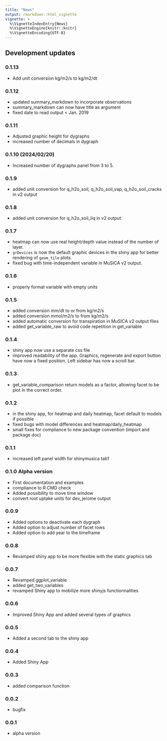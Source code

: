 ```yaml
---
title: "News"
output: rmarkdown::html_vignette
vignette: >
  %\VignetteIndexEntry{News}
  %\VignetteEngine{knitr::knitr}
  %\VignetteEncoding{UTF-8}
---
```


<link rel="stylesheet" href="https://use.fontawesome.com/releases/v5.0.13/css/all.css" integrity="sha384-DNOHZ68U8hZfKXOrtjWvjxusGo9WQnrNx2sqG0tfsghAvtVlRW3tvkXWZh58N9jp" crossorigin="anonymous">

## <i class="fas fa-code"></i> Development updates
### 0.1.13
  * Add unit conversion kg/m2/s to kg/m2/dt

### 0.1.12
  * updated summary_markdown to incorporate observations
  * summary_markdown can now have title as argument
  * fixed date to read output < Jan. 2019

### 0.1.11
  * Adjusted graphic height for dygraphs
  * increased number of decimals in dygraph

### 0.1.10 (2024/02/20)
  * Increased number of dygraphs panel from 3 to 5.

### 0.1.9
  * added unit conversion for q_h2o_soil, q_h2o_soil_vap, q_h2o_soil_cracks in v2 output
  
### 0.1.8
  * added unit conversion for q_h2o_soil_liq in v2 output
  
### 0.1.7
  * heatmap can now use real height/depth value instead of the number of layer.
  * `grDevices` is now the default graphic devices in the shiny app for better 
  rendering of `geom_tile` plots.
  * fixed bug with time-independent variable in MuSICA v2 output.

### 0.1.6
  * properly format variable with empty units

### 0.1.5
  * added conversion mm/dt to or from kg/m2/s
  * added conversion mmol/m2/s to from kg/m2/s
  * added automatic conversion for transpiration in MuSICA v2 output files
  * added get_variable_raw to avoid code repetition in get_variable

### 0.1.4
  * shiny app now use a separate css file
  * improved readability of the app. Graphics, regenerate and export button have
  now a fixed position. Left sidebar has now a scroll bar.
  
### 0.1.3
  * get_variable_comparison return models as a factor, allowing facet to be plot 
  in the correct order.
  
### 0.1.2
  * in the shiny app, for heatmap and daily heatmap, facet default to models if possible
  * fixed bugs with model differences and heatmap/daily_heatmap
  * small fixes for compliance to new package convention (import and package doc)

### 0.1.1
  * increased left panel width for shinymusica tab1


### 0.1.0 Alpha version
  * First documentation and examples
  * compliance to R CMD check
  * Added possibility to move time window
  * convert root uptake units for dev_jerome output

### 0.0.9
  * Added options to deactivate each dygraph
  * Added option to adjust number of facet rows
  * Added option to add year to the timeframe

### 0.0.8
  * Revamped shiny app to be more flexible with the static graphics tab

### 0.0.7
  * Revamped ggplot_variable
  * added get_two_variables
  * revamped Shiny app to mobilize more shinyjs functionnalities

### 0.0.6
  * Improved Shiny App and added several types of graphics

### 0.0.5
  * Added a second tab to the shiny app
  
### 0.0.4
  * Added Shiny App
  
### 0.0.3
  * added comparison function
  
### 0.0.2 
  * bugfix
  
### 0.0.1 
  * alpha version